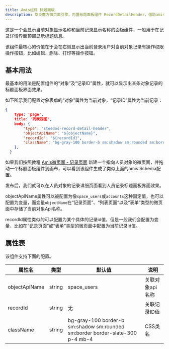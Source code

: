 ```yaml
---
title: Amis组件 标题面板
description: 华炎魔方微页面引擎，内置标题面板组件 RecordDetailHeader，借助amis渲染器，可以帮助开发人员快速生成一个功能完善的标题面板组件。
---
```


这是一个会显示当前对象显示名称和当前记录显示名称的面板组件，一般用于在记录详情界面顶部显示标题信息。

该组件最核心的价值在于会在右侧显示出当前登录用户对当前对象记录有操作权限操作按钮，比如编辑、删除、打印等操作按钮。

## 基本用法

最基本的用法是配置组件的“对象”及“记录ID”属性，就可以显示出某条对象记录的标题面板界面效果。

如下所示我们配置对象表单的“对象”属性为当前对象，“记录ID”属性为当前记录：

```json
{
    type: 'page',
    title: '列表视图',
    body: {
        "type": "steedos-record-detail-header",
        "objectApiName": "${objectName}",
        "recordId": "${recordId}",
        "className": "bg-gray-100 border-b sm:shadow sm:rounded sm:border border-slate-300 p-4 mb-4"
    },
  }
```
如果我们按照教程 [Amis微页面 - 记录页面](/docs/amis/page-type#%E8%AE%B0%E5%BD%95%E9%A1%B5%E9%9D%A2) 新建一个指向人员对象的微页面，并拖动一个标题面板组件到画布，可以看到该组件生成了类似上面的amis Schema配置。

发布后，我们就可以在人员对象的记录详细页面看到人员记录标题面板界面效果。

objectApiName属性可以被配置为像`space_users`或`accounts`这种固定值，也可以配置为变量，而变量`objectName`在“记录页面”、“列表页面”以及“表单”类型的微页面中存储了当前对象Api名称。

recordId属性类似的可以配置为某个具体的记录id值，但是一般我们会配置为变量，比如在“记录页面”或“表单”类型的微页面中配置为当前记录Id值。

## 属性表

该组件支持下面的配置。

| 属性名 | 类型 | 默认值 | 说明 |
|----|----|----|----|
| objectApiName | string | space_users | 关联对象api名称 |
| recordId | string | 无 | 关联记录ID值 |
| className | string | bg-gray-100 border-b sm:shadow sm:rounded sm:border border-slate-300 p-4 mb-4 | CSS类名 |

